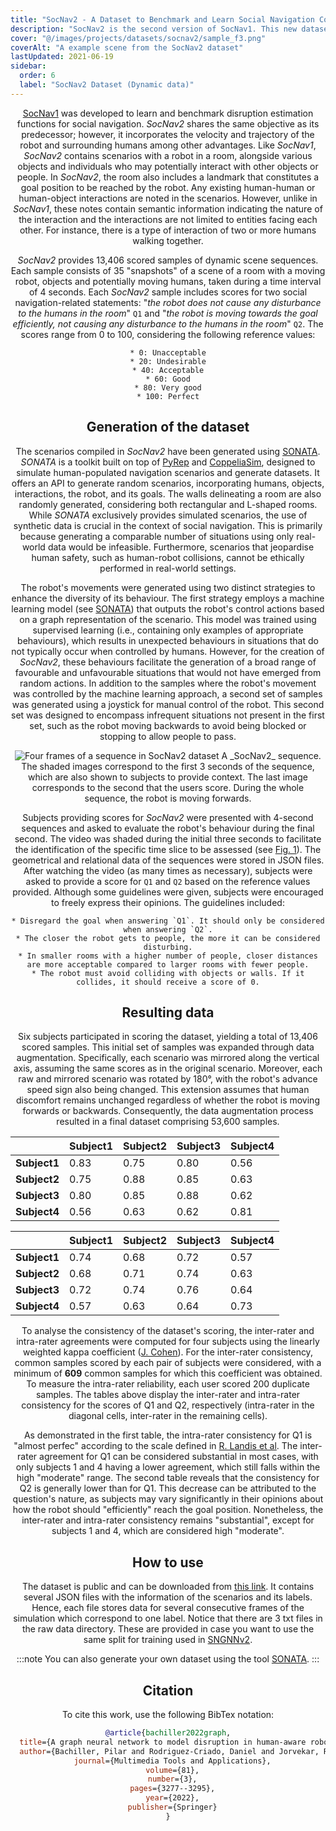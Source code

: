 ```yaml
---
title: "SocNav2 - A Dataset to Benchmark and Learn Social Navigation Conventions (version 2)"
description: "SocNav2 is the second version of SocNav1. This new datasets includes several improvements such as dynamic scenarios and an additional score to evaluate how well the robot navigates towards the goal."
cover: "@/images/projects/datasets/socnav2/sample_f3.png"
coverAlt: "A example scene from the SocNav2 dataset"
lastUpdated: 2021-06-19
sidebar:
  order: 6
  label: "SocNav2 Dataset (Dynamic data)"
---
```



<Header
	contributors={[
		"Pilar Bachiller",
		"Daniel Rodriguez-Criado",
		"Ronit R Jorvekar",
		"Pablo Bustos",
		"Diego R Faria",
		"Luis J Manso",
	]}
	githubUrl="https://github.com/ljmanso/sonata"
	paperUrl="https://link.springer.com/article/10.1007/s11042-021-11113-6"
/>

[SocNav1](/navigation/datasets/socnav1/) was developed to learn and benchmark disruption estimation functions for social navigation. _SocNav2_ shares the same objective as its predecessor; however, it incorporates the velocity and trajectory of the robot and surrounding humans among other advantages. Like _SocNav1_, _SocNav2_ contains scenarios with a robot in a room, alongside various objects and individuals who may potentially interact with other objects or people. In _SocNav2_, the room also includes a landmark that constitutes a goal position to be reached by the robot. Any existing human-human or human-object interactions are noted in the scenarios. However, unlike in _SocNav1_, these notes contain semantic information indicating the nature of the interaction and the interactions are not limited to entities facing each other. For instance, there is a type of interaction of two or more humans walking together.

_SocNav2_ provides 13,406 scored samples of dynamic scene sequences. Each sample consists of 35 "snapshots" of a scene of a room with a moving robot, objects and potentially moving humans, taken during a time interval of 4 seconds. Each _SocNav2_ sample includes scores for two social navigation-related statements: "_the robot does not cause any disturbance to the humans in the room_" `Q1` and "_the robot is moving towards the goal efficiently, not causing any disturbance to the humans in the room_" `Q2`. The scores range from 0 to 100, considering the following reference values:

    * 0: Unacceptable
    * 20: Undesirable
    * 40: Acceptable
    * 60: Good
    * 80: Very good
    * 100: Perfect

## Generation of the dataset

The scenarios compiled in _SocNav2_ have been generated using [SONATA](/navigation/datasets/sonata/).
_SONATA_ is a toolkit built on top of [PyRep](https://pyrep.readthedocs.io/en/latest/) and [CoppeliaSim](https://www.coppeliarobotics.com/), designed to simulate human-populated navigation scenarios and generate datasets. It offers an API to generate random scenarios, incorporating humans, objects, interactions, the robot, and its goals. The walls delineating a room are also randomly generated, considering both rectangular and L-shaped rooms. While _SONATA_ exclusively provides simulated scenarios, the use of synthetic data is crucial in the context of social navigation. This is primarily because generating a comparable number of situations using only real-world data would be infeasible. Furthermore, scenarios that jeopardise human safety, such as human-robot collisions, cannot be ethically performed in real-world settings.

The robot's movements were generated using two distinct strategies to enhance the diversity of its behaviour.
The first strategy employs a machine learning model (see [SONATA](/navigation/datasets/sonata/)) that outputs the robot's control actions based on a graph representation of the scenario. This model was trained using supervised learning (i.e., containing only examples of appropriate behaviours), which results in unexpected behaviours in situations that do not typically occur when controlled by humans. However, for the creation of _SocNav2_, these behaviours facilitate the generation of a broad range of favourable and unfavourable situations that would not have emerged from random actions. In addition to the samples where the robot's movement was controlled by the machine learning approach, a second set of samples was generated using a joystick for manual control of the robot. This second set was designed to encompass infrequent situations not present in the first set, such as the robot moving backwards to avoid being blocked or stopping to allow people to pass.


<Image class="centered" src={sceneImage} alt="Four frames of a sequence in SocNav2 dataset" />
<Caption number="1">A _SocNav2_ sequence. The shaded images correspond to the first 3 seconds of the sequence, which are also shown to subjects to provide context. The last image corresponds to the second that the users score. During the whole sequence, the robot is moving forwards.</Caption>

Subjects providing scores for _SocNav2_ were presented with 4-second sequences and asked to evaluate the robot's behaviour during the final second. The video was shaded during the initial three seconds to facilitate the identification of the specific time slice to be assessed (see [Fig. 1](#fig-1)). The geometrical and relational data of the sequences were stored in JSON files. After watching the video (as many times as necessary), subjects were asked to provide a score for `Q1` and `Q2` based on the reference values provided. Although some guidelines were given, subjects were encouraged to freely express their opinions. The guidelines included:

	* Disregard the goal when answering `Q1`. It should only be considered when answering `Q2`.
	* The closer the robot gets to people, the more it can be considered disturbing.
	* In smaller rooms with a higher number of people, closer distances are more acceptable compared to larger rooms with fewer people.
	* The robot must avoid colliding with objects or walls. If it collides, it should receive a score of 0.

## Resulting data

Six subjects participated in scoring the dataset, yielding a total of 13,406 scored samples. This initial set of samples was expanded through data augmentation. Specifically, each scenario was mirrored along the vertical axis, assuming the same scores as in the original scenario. Moreover, each raw and mirrored scenario was rotated by 180°, with the robot's advance speed sign also being changed. This extension assumes that human discomfort remains unchanged regardless of whether the robot is moving forwards or backwards. Consequently, the data augmentation process resulted in a final dataset comprising 53,600 samples.

|              | **Subject1** | **Subject2** | **Subject3** | **Subject4** |
|--------------|--------------|--------------|--------------|--------------|
| **Subject1** | 0.83         | 0.75         | 0.80         | 0.56         |
| **Subject2** | 0.75         | 0.88         | 0.85         | 0.63         |
| **Subject3** | 0.80         | 0.85         | 0.88         | 0.62         |
| **Subject4** | 0.56         | 0.63         | 0.62         | 0.81         |


|              | **Subject1** | **Subject2** | **Subject3** | **Subject4** |
|--------------|--------------|--------------|--------------|--------------|
| **Subject1** | 0.74         | 0.68         | 0.72         | 0.57         |
| **Subject2** | 0.68         | 0.71         | 0.74         | 0.63         |
| **Subject3** | 0.72         | 0.74         | 0.76         | 0.64         |
| **Subject4** | 0.57         | 0.63         | 0.64         | 0.73         |


To analyse the consistency of the dataset's scoring, the inter-rater and intra-rater agreements were computed for four subjects using the linearly weighted kappa coefficient ([J. Cohen](https://doi.org/10.1037/h0026256)). For the inter-rater consistency, common samples scored by each pair of subjects were considered, with a minimum of **$609$** common samples for which this coefficient was obtained. To measure the intra-rater reliability, each user scored 200 duplicate samples. The tables above display the inter-rater and intra-rater consistency for the scores of Q1 and Q2, respectively (intra-rater in the diagonal cells, inter-rater in the remaining cells).

As demonstrated in the first table, the intra-rater consistency for Q1 is "almost perfec" according to the scale defined in [R. Landis et al](https://doi.org/10.2307/2529310). The inter-rater agreement for Q1 can be considered substantial in most cases, with only subjects 1 and 4 having a lower agreement, which still falls within the high "moderate" range. The second table reveals that the consistency for Q2 is generally lower than for Q1. This decrease can be attributed to the question's nature, as subjects may vary significantly in their opinions about how the robot should "efficiently" reach the goal position. Nonetheless, the inter-rater and intra-rater consistency remains "substantial", except for subjects 1 and 4, which are considered high "moderate".

## How to use 

The dataset is public and can be downloaded from [this link](https://www.dropbox.com/scl/fi/92vn9bkxyqygf6qh95qg0/data.zip?rlkey=r7iowozzf3yf1wz76eqeu4utw&dl=0). It contains several JSON files with the information of the scenarios and its labels. Hence, each file stores data for several consecutive frames of the simulation which correspond to one label.
Notice that there are 3 txt files in the raw data directory. These are provided in case you want to use the same split for training used in [SNGNNv2](/navigation/sngnnv2).

:::note
You can also generate your own dataset using the tool [SONATA](/navigation/datasets/sonata/).
:::

## Citation

To cite this work, use the following BibTex notation:

```bibtex
@article{bachiller2022graph,
  title={A graph neural network to model disruption in human-aware robot navigation},
  author={Bachiller, Pilar and Rodriguez-Criado, Daniel and Jorvekar, Ronit R and Bustos, Pablo and Faria, Diego R and Manso, Luis J},
  journal={Multimedia Tools and Applications},
  volume={81},
  number={3},
  pages={3277--3295},
  year={2022},
  publisher={Springer}
}
```